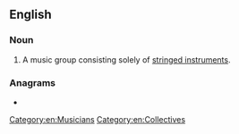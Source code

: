 ==English==

===Noun===
{{en-noun}}

# {{lb|en|music}} A music group consisting solely of [[stringed instrument]]s.

===Anagrams===
* {{anagrams|en|bandstring}}

[[Category:en:Musicians]]
[[Category:en:Collectives]]